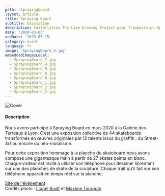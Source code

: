 ```yaml
---
path: /sprayingboard
layout: article
title: Spraying Board
subtitle: Exposition
description: Installation The Live Drawing Project pour l'exposition Spraying Board Place des Terreaux à Lyon
date: '2020-03-05'
endDate: '2020-03-15'
category: event
language: fr
image: 'SprayingBoard_4.jpg'
embeddedImagesLocal:
  - SprayingBoard_7.jpg
  - SprayingBoard_4.jpg
  - SprayingBoard_5.jpg
  - SprayingBoard_6.jpg
  - SprayingBoard_8.jpg
  - SprayingBoard_1.jpg
  - SprayingBoard_3.jpg
  - SprayingBoard_2.jpg
---
```


![Cover](cover.jpg)

#### Description

Nous avons participé à Spraying Board en mars 2020 à la Galerie des Terreaux à Lyon. C’est une exposition collective de 44 skateboards transformés en œuvres originales par 12 talents issus du graffiti ; du Street-Art ou encore du néo-muralisme.

Pour cette exposition hommage à la planche de skateboard nous avons composé une gigantesque main à partir de 27 skates peints en blanc. Chaque visiteur est invité à utiliser son téléphone pour dessiner librement sur une des planches de skate de la sculpture. Chaque trait qu'il fait sur son téléphone apparaît en temps réel sur la planche.

<ImageGrid props={props} />

[Site de l'événement](https://sprayingboard.thedailyboard.co/)  
Credits photo : [Lionel Rault](https://lionelrault.smugmug.com/) et [Maxime Touroute](maximetouroute.github.io)
